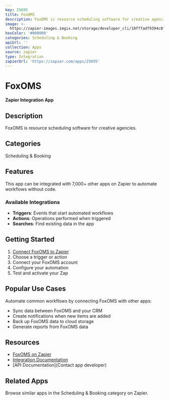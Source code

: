 ```yaml
---
key: 25695
title: FoxOMS
description: FoxOMS is resource scheduling software for creative agencies.
image: >-
  https://zapier-images.imgix.net/storage/developer_cli/10fffadf9394c8f329c65424d951d129.png?auto=format%2Ccompress&ixlib=python-3.0.0&q=50
hexColor: '#000000'
categories: Scheduling & Booking
apiUrl: ''
collection: Apps
source: zapier
type: Integration
zapierUrl: 'https://zapier.com/apps/25695'
---
```

# FoxOMS

**Zapier Integration App**

## Description

FoxOMS is resource scheduling software for creative agencies.

## Categories

Scheduling & Booking

## Features

This app can be integrated with 7,000+ other apps on Zapier to automate workflows without code.

### Available Integrations

- **Triggers**: Events that start automated workflows
- **Actions**: Operations performed when triggered
- **Searches**: Find existing data in the app

## Getting Started

1. [Connect FoxOMS to Zapier](https://zapier.com/apps/25695)
2. Choose a trigger or action
3. Connect your FoxOMS account
4. Configure your automation
5. Test and activate your Zap

## Popular Use Cases

Automate common workflows by connecting FoxOMS with other apps:

- Sync data between FoxOMS and your CRM
- Create notifications when new items are added
- Back up FoxOMS data to cloud storage
- Generate reports from FoxOMS data

## Resources

- [FoxOMS on Zapier](https://zapier.com/apps/25695)
- [Integration Documentation](https://zapier.com/apps/25695/integrations)
- [API Documentation](Contact app developer)

## Related Apps

Browse similar apps in the Scheduling & Booking category on Zapier.
